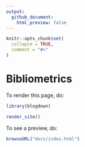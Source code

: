 ```yaml
---
output:
  github_document:
    html_preview: false
---
```


<!-- README.md is generated from README.Rmd. Please edit that file -->

```r
knitr::opts_chunk$set(
  collapse = TRUE,
  comment = "#>"
)
```

# Bibliometrics

<!-- badges: start -->
<!-- badges: end -->

To render this page, do:

```r
library(blogdown)

render_site()
```

To see a preview, do: 

```r
browseURL("docs/index.html")
```
